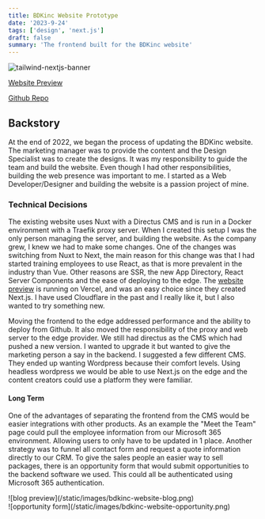 ```yaml
---
title: BDKinc Website Prototype
date: '2023-9-24'
tags: ['design', 'next.js']
draft: false
summary: 'The frontend built for the BDKinc website'
---
```

![tailwind-nextjs-banner](/static/images/bdkinc-preview.png)

[Website Preview](https://bdkinc-bskimball.vercel.app/)

[Github Repo](https://github.com/bdkinc/website)

## Backstory

At the end of 2022, we began the process of updating the BDKinc website. The marketing manager was to provide the
content and the Design Specialist was to create the designs. It was my responsibility to guide the team and build the
website. Even though I had other responsibilities, building the web presence was important to me. I started as a Web
Developer/Designer and building the website is a passion project of mine.

### Technical Decisions

The existing website uses Nuxt with a Directus CMS and is run in a Docker environment with a Traefik proxy server.
When I created this setup I was the only person managing the server, and building the website. As the company grew, I
knew we had to make some changes. One of the changes was switching from Nuxt to Next, the main reason for this change
was that I had started training employees to use React, as that is more prevalent in the industry than Vue. Other
reasons are SSR, the new App Directory, React Server Components and the ease of deploying to the edge. The
[website preview](https://bdkinc-bskimball.vercel.app/) is running on Vercel, and was an easy choice since they created
Next.js. I have used Cloudflare in the past and I really like it, but I also wanted to try something new.

Moving the frontend to the edge addressed performance and the ability to deploy from Github. It also moved the
responsibility of the proxy and web server to the edge provider. We still had directus as the CMS which had pushed a
new version. I wanted to upgrade it but wanted to give the marketing person a say in the backend. I suggested a few
different CMS. They ended up wanting Wordpress because their comfort levels. Using headless wordpress we would be
able to use Next.js on the edge and the content creators could use a platform they were familiar.

#### Long Term

One of the advantages of separating the frontend from the CMS would be easier integrations with other products. As
an example the "Meet the Team" page could pull the employee information from our Microsoft 365 environment. Allowing
users to only have to be updated in 1 place. Another strategy was to funnel all contact form and request a quote
information directly to our CRM. To give the sales people an easier way to sell packages, there is an opportunity
form that would submit opportunities to the backend software we used. This could all be authenticated using
Microsoft 365 authentication.

<div className="flex space-x-8">
  <div>
    ![blog preview](/static/images/bdkinc-website-blog.png)
  </div>
  <div>
    ![opportunity form](/static/images/bdkinc-website-opportunity.png)
  </div>
</div>







